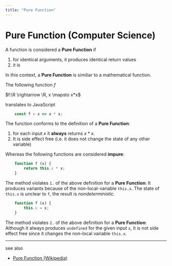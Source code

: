 ```yaml
---
title: "Pure Function"
---
```



# Pure Function (Computer Science)

A function is considered a **Pure Function** if

 1. for identical arguments, it produces identical return values
 2. it is <GlosRef name="side effect free" file="refactoring.separatequeryfrommodifier" />

In this context, a **Pure Function** is similiar to a mathematical function.

The following function $f$

 $f:\R \rightarrow \R, x \mapsto x*x$

translates to JavaScript

```javascript
    const f = x => x * x;
```

The function conforms to the definition of a **Pure Function**:

 1. for each input $x$ it **always** returns $x*x$.
 2. It is side effect free (i.e. it does not change the state of any other variable)

Whereas the following functions are considered **impure**:

```javascript
    function f (x) {
        return this.x * x;
    }
```

The method violates `1.` of the above definition for a **Pure Function**: It produces variants because of the non-local-variable
`this.x`. The state of `this.x` is unclear to `f`, the result is _nondeterministic_.


```javascript
    function f (x) {
        this.x = x;
    }

```
The method violates `2.` of the above definition for a **Pure Function**: Although it always produces `undefined` for the
given input `x`, it is not side effect free since it changes the non-local variable `this.x`.



<BackButton />

---
see also
 - [Pure Function (Wikipedia)](https://en.wikipedia.org/wiki/Pure_function)
